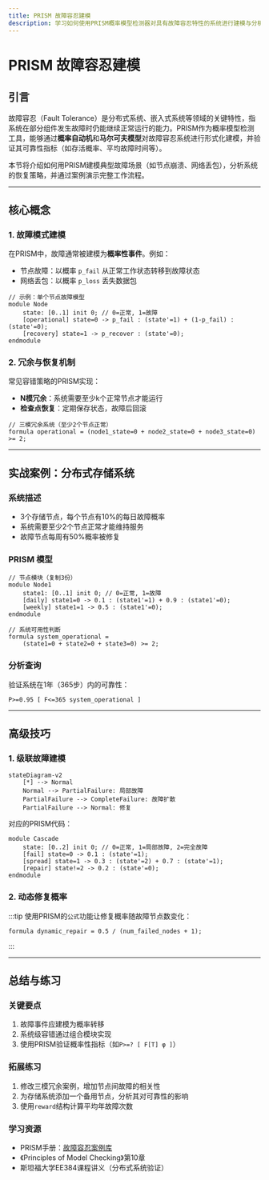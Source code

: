 ```yaml
---
title: PRISM 故障容忍建模
description: 学习如何使用PRISM概率模型检测器对具有故障容忍特性的系统进行建模与分析，包含基础概念、建模方法和实际案例。
---
```


# PRISM 故障容忍建模

## 引言

故障容忍（Fault Tolerance）是分布式系统、嵌入式系统等领域的关键特性，指系统在部分组件发生故障时仍能继续正常运行的能力。PRISM作为概率模型检测工具，能够通过**概率自动机**和**马尔可夫模型**对故障容忍系统进行形式化建模，并验证其可靠性指标（如存活概率、平均故障时间等）。

本节将介绍如何用PRISM建模典型故障场景（如节点崩溃、网络丢包），分析系统的恢复策略，并通过案例演示完整工作流程。

---

## 核心概念

### 1. 故障模式建模
在PRISM中，故障通常被建模为**概率性事件**。例如：
- 节点故障：以概率 `p_fail` 从正常工作状态转移到故障状态
- 网络丢包：以概率 `p_loss` 丢失数据包

```prism
// 示例：单个节点故障模型
module Node
    state: [0..1] init 0; // 0=正常, 1=故障
    [operational] state=0 -> p_fail : (state'=1) + (1-p_fail) : (state'=0);
    [recovery] state=1 -> p_recover : (state'=0);
endmodule
```

### 2. 冗余与恢复机制
常见容错策略的PRISM实现：
- **N模冗余**：系统需要至少k个正常节点才能运行
- **检查点恢复**：定期保存状态，故障后回滚

```prism
// 三模冗余系统（至少2个节点正常）
formula operational = (node1_state=0 + node2_state=0 + node3_state=0) >= 2;
```

---

## 实战案例：分布式存储系统

### 系统描述
- 3个存储节点，每个节点有10%的每日故障概率
- 系统需要至少2个节点正常才能维持服务
- 故障节点每周有50%概率被修复

### PRISM 模型
```prism
// 节点模块（复制3份）
module Node1
    state1: [0..1] init 0; // 0=正常, 1=故障
    [daily] state1=0 -> 0.1 : (state1'=1) + 0.9 : (state1'=0);
    [weekly] state1=1 -> 0.5 : (state1'=0);
endmodule

// 系统可用性判断
formula system_operational = 
    (state1=0 + state2=0 + state3=0) >= 2;
```

### 分析查询
验证系统在1年（365步）内的可靠性：
```prism
P>=0.95 [ F<=365 system_operational ]
```

---

## 高级技巧

### 1. 级联故障建模
```mermaid
stateDiagram-v2
    [*] --> Normal
    Normal --> PartialFailure: 局部故障
    PartialFailure --> CompleteFailure: 故障扩散
    PartialFailure --> Normal: 修复
```

对应的PRISM代码：
```prism
module Cascade
    state: [0..2] init 0; // 0=正常, 1=局部故障, 2=完全故障
    [fail] state=0 -> 0.1 : (state'=1);
    [spread] state=1 -> 0.3 : (state'=2) + 0.7 : (state'=1);
    [repair] state!=2 -> 0.2 : (state'=0);
endmodule
```

### 2. 动态修复概率
:::tip
使用PRISM的`公式`功能让修复概率随故障节点数变化：
```prism
formula dynamic_repair = 0.5 / (num_failed_nodes + 1);
```
:::

---

## 总结与练习

### 关键要点
1. 故障事件应建模为概率转移
2. 系统级容错通过组合模块实现
3. 使用PRISM验证概率性指标（如`P>=? [ F[T] φ ]`）

### 拓展练习
1. 修改三模冗余案例，增加节点间故障的相关性
2. 为存储系统添加一个备用节点，分析其对可靠性的影响
3. 使用`reward`结构计算平均年故障次数

### 学习资源
- PRISM手册：[故障容忍案例库](https://www.prismmodelchecker.org/casestudies/)
- 《Principles of Model Checking》第10章
- 斯坦福大学EE384课程讲义（分布式系统验证）